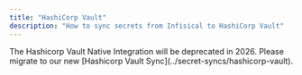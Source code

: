 ```yaml
---
title: "HashiCorp Vault"
description: "How to sync secrets from Infisical to HashiCorp Vault"
---
```


<Note>
    The Hashicorp Vault Native Integration will be deprecated in 2026. Please migrate to our new [Hashicorp Vault Sync](../secret-syncs/hashicorp-vault).
</Note>
